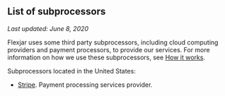 ## List of subprocessors

_Last updated: June 8, 2020_

Flexjar uses some third party subprocessors, including cloud computing providers and payment processors, to provide our services. For more information on how we use these subprocessors, see [How it works](/policies/how).

Subprocessors located in the United States:

- [Stripe](https://stripe.com/privacy-center/legal). Payment processing services provider.
